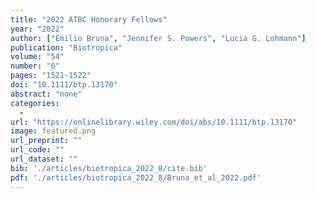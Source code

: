 ```yaml
---
title: "2022 ATBC Honorary Fellows"
year: "2022"
author: ["Emilio Bruna", "Jennifer S. Powers", "Lucia G. Lohmann"]
publication: "Biotropica"
volume: "54"
number: "6"
pages: "1521-1522"
doi: "10.1111/btp.13170"
abstract: "none"
categories: 
  - 
url: "https://onlinelibrary.wiley.com/doi/abs/10.1111/btp.13170"
image: featured.png
url_preprint: ""
url_code: ""
url_dataset: ""
bib: './articles/biotropica_2022_8/cite.bib'
pdf: './articles/biotropica_2022_8/Bruna_et_al_2022.pdf'
---
```

